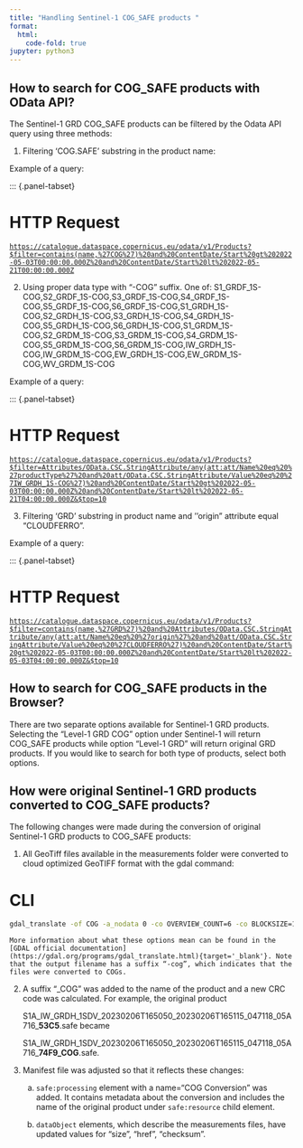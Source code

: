 ```yaml
---
title: "Handling Sentinel-1 COG_SAFE products "
format:
  html:
    code-fold: true
jupyter: python3
---
```


## How to search for COG_SAFE products with OData API?

The Sentinel-1 GRD COG_SAFE products can be filtered by the Odata API query using three methods:

1.	Filtering ‘COG.SAFE’ substring in the product name:

Example of a query:

::: {.panel-tabset}

# HTTP Request

[`https://catalogue.dataspace.copernicus.eu/odata/v1/Products?$filter=contains(name,%27COG%27)%20and%20ContentDate/Start%20gt%202022-05-03T00:00:00.000Z%20and%20ContentDate/Start%20lt%202022-05-21T00:00:00.000Z`](https://catalogue.dataspace.copernicus.eu/odata/v1/Products?$filter=contains(name,%27COG%27)%20and%20ContentDate/Start%20gt%202022-05-03T00:00:00.000Z%20and%20ContentDate/Start%20lt%202022-05-21T00:00:00.000Z){target="_blank"}

2.	Using proper data type with “-COG” suffix. One of: S1_GRDF_1S-COG,S2_GRDF_1S-COG,S3_GRDF_1S-COG,S4_GRDF_1S-COG,S5_GRDF_1S-COG,S6_GRDF_1S-COG,S1_GRDH_1S-COG,S2_GRDH_1S-COG,S3_GRDH_1S-COG,S4_GRDH_1S-COG,S5_GRDH_1S-COG,S6_GRDH_1S-COG,S1_GRDM_1S-COG,S2_GRDM_1S-COG,S3_GRDM_1S-COG,S4_GRDM_1S-COG,S5_GRDM_1S-COG,S6_GRDM_1S-COG,IW_GRDH_1S-COG,IW_GRDM_1S-COG,EW_GRDH_1S-COG,EW_GRDM_1S-COG,WV_GRDM_1S-COG

Example of a query:

::: {.panel-tabset}

# HTTP Request

[`https://catalogue.dataspace.copernicus.eu/odata/v1/Products?$filter=Attributes/OData.CSC.StringAttribute/any(att:att/Name%20eq%20%27productType%27%20and%20att/OData.CSC.StringAttribute/Value%20eq%20%27IW_GRDH_1S-COG%27)%20and%20ContentDate/Start%20gt%202022-05-03T00:00:00.000Z%20and%20ContentDate/Start%20lt%202022-05-21T04:00:00.000Z&$top=10`]( https://catalogue.dataspace.copernicus.eu/odata/v1/Products?$filter=Attributes/OData.CSC.StringAttribute/any(att:att/Name%20eq%20%27productType%27%20and%20att/OData.CSC.StringAttribute/Value%20eq%20%27IW_GRDH_1S-COG%27)%20and%20ContentDate/Start%20gt%202022-05-03T00:00:00.000Z%20and%20ContentDate/Start%20lt%202022-05-21T04:00:00.000Z&$top=10){target="_blank"}

3.	Filtering ‘GRD’ substring in product name and ‘’origin” attribute equal “CLOUDFERRO”.

Example of a query:

::: {.panel-tabset}

# HTTP Request

[`https://catalogue.dataspace.copernicus.eu/odata/v1/Products?$filter=contains(name,%27GRD%27)%20and%20Attributes/OData.CSC.StringAttribute/any(att:att/Name%20eq%20%27origin%27%20and%20att/OData.CSC.StringAttribute/Value%20eq%20%27CLOUDFERRO%27)%20and%20ContentDate/Start%20gt%202022-05-03T00:00:00.000Z%20and%20ContentDate/Start%20lt%202022-05-03T04:00:00.000Z&$top=10`](https://catalogue.dataspace.copernicus.eu/odata/v1/Products?$filter=contains(name,%27GRD%27)%20and%20Attributes/OData.CSC.StringAttribute/any(att:att/Name%20eq%20%27origin%27%20and%20att/OData.CSC.StringAttribute/Value%20eq%20%27CLOUDFERRO%27)%20and%20ContentDate/Start%20gt%202022-05-03T00:00:00.000Z%20and%20ContentDate/Start%20lt%202022-05-03T04:00:00.000Z&$top=10){target="_blank"}


## How to search for COG_SAFE products in the Browser?

There are two separate options available for Sentinel-1 GRD products. Selecting the “Level-1 GRD COG” option under Sentinel-1 will return COG_SAFE products while option “Level-1 GRD” will return  original GRD products. If you would like to search for both type of products, select both options.

## How were original Sentinel-1 GRD products converted to COG_SAFE products?

The following changes were made during the conversion of original Sentinel-1 GRD products to COG_SAFE products:

1.	All GeoTiff files available in the measurements folder were converted to cloud optimized GeoTIFF format with the gdal command:

# CLI
```bash
gdal_translate -of COG -a_nodata 0 -co OVERVIEW_COUNT=6 -co BLOCKSIZE=1024 -co BIGTIFF=NO -co OVERVIEW_RESAMPLING=RMS -co COMPRESS=ZSTD -co NUM_THREADS=ALL_CPUS -mo GRD_ORIGINAL_HEADER_SIZE=<original_header_size> -mo GRD_ORIGINAL_FOOTER_SIZE=<original_footer_size> <input_tiff>.tiff <input_tiff>-cog.tiff 
```

    More information about what these options mean can be found in the [GDAL official documentation](https://gdal.org/programs/gdal_translate.html){target='_blank'}. Note that the output filename has a suffix “-cog”, which indicates that the files were converted to COGs.

2.	A suffix “_COG” was added to the name of the product and a new CRC code was calculated. For example, the original product 

    S1A_IW_GRDH_1SDV_20230206T165050_20230206T165115_047118_05A716_**53C5**.safe became 

    S1A_IW_GRDH_1SDV_20230206T165050_20230206T165115_047118_05A716_**74F9_COG**.safe.

3.	Manifest file was adjusted so that it reflects these changes:

    a.	`safe:processing` element with a name="COG Conversion" was added. It contains metadata about the conversion and includes the name of the original product under `safe:resource` child element.
    
    b.	`dataObject` elements, which describe the measurements files, have updated values for “size”, “href”, “checksum”.

